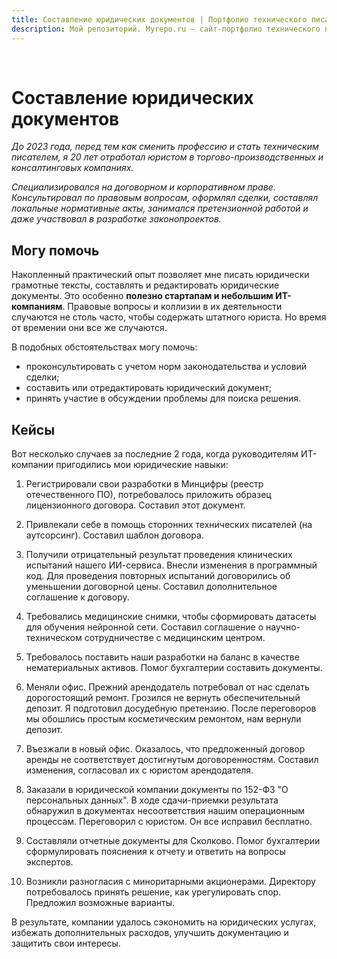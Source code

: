 ```yaml
---
title: Составление юридических документов | Портфолио технического писателя
description: Мой репозиторий. Myrepo.ru – сайт-портфолио технического писателя
---
```


<br />

# Составление юридических документов

*До 2023 года, перед тем как сменить профессию и стать техническим писателем, я 20 лет отработал юристом в торгово-производственных и консалтинговых компаниях.*

*Специализировался на договорном и корпоративном праве. Консультировал по правовым вопросам, оформлял сделки, составлял локальные нормативные акты, занимался претензионной работой и даже участвовал в разработке законопроектов.*

## Могу помочь

Накопленный практический опыт позволяет мне писать юридически грамотные тексты, составлять и редактировать юридические документы. Это особенно **полезно стартапам и небольшим ИТ-компаниям**. Правовые вопросы и коллизии в их деятельности случаются не столь часто, чтобы содержать штатного юриста. Но время от времении они все же случаются. 

В подобных обстоятельствах могу помочь:

- проконсультировать с учетом норм законодательства и условий сделки;
- составить или отредактировать юридический документ;
- принять участие в обсуждении проблемы для поиска решения.

## Кейсы

Вот несколько случаев за последние 2 года, когда руководителям ИТ-компании пригодились мои юридические навыки:

1. Регистрировали свои разработки в Минцифры (реестр отечественного ПО), потребовалось приложить образец лицензионного договора. Составил этот документ.

2. Привлекали себе в помощь сторонних технических писателей (на аутсорсинг). Составил шаблон договора.

3. Получили отрицательный результат проведения клинических испытаний нашего ИИ-сервиса. Внесли изменения в программный код. Для проведения повторных испытаний договорились об уменьшении договорной цены. Составил дополнительное соглашение к договору.

4. Требовались медицинские снимки, чтобы сформировать датасеты для обучения нейронной сети. Составил соглашение о научно-техническом сотрудничестве с медицинским центром.

5. Требовалось поставить наши разработки на баланс в качестве нематериальных активов. Помог бухгалтерии составить документы.

6. Меняли офис. Прежний арендодатель потребовал от нас сделать дорогостоящий ремонт. Грозился не вернуть обеспечительный депозит. Я подготовил досудебную претензию. После переговоров мы обошлись простым косметическим ремонтом, нам вернули депозит.

7. Въезжали в новый офис. Оказалось, что предложенный договор аренды не соответствует достигнутым договоренностям. Составил изменения, согласовал их с юристом арендодателя.

8. Заказали в юридической компании документы по 152-ФЗ "О персональных данных". В ходе сдачи-приемки результата обнаружил в документах несоответствия нашим операционным процессам. Переговорил с юристом. Он все исправил бесплатно.

9. Составляли отчетные документы для Сколково. Помог бухгалтерии сформулировать пояснения к отчету и ответить на вопросы экспертов.

10. Возникли разногласия с миноритарными акционерами. Директору потребовалось принять решение, как урегулировать спор. Предложил возможные варианты.

В результате, компании удалось сэкономить на юридических услугах, избежать дополнительных расходов, улучшить документацию и защитить свои интересы.